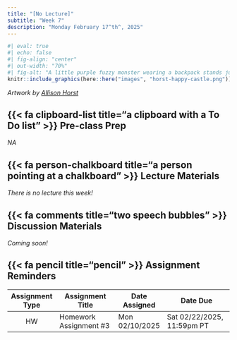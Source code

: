 ```yaml
---
title: "[No Lecture]"
subtitle: "Week 7"
description: "Monday February 17^th^, 2025"
---
```


```r
#| eval: true 
#| echo: false
#| fig-align: "center"
#| out-width: "70%" 
#| fig-alt: "A little purple fuzzy monster wearing a backpack stands just before a drawbridge, leading to a castle covered in flowers and confetti, with flags that say 'R' and 'Hi Friend!' flapping in the wind. A crow wearing a party hat is perched on a welome sign the start of the bridge and says 'SQUAAWK YOU CAN DO IT!'. A green fuzzy monster with a party hat stands on the opposite end of the bridge, in front of the castle, with it's arms outstretched."
knitr::include_graphics(here::here("images", "horst-happy-castle.png"))
```

:::{.gray-text .center-text}
*Artwork by [Allison Horst](https://allisonhorst.com/)*
:::

## {{< fa clipboard-list title="a clipboard with a To Do list" >}} Pre-class Prep {#pre-class-prep}

*NA* 

## {{< fa person-chalkboard title="a person pointing at a chalkboard" >}} Lecture Materials {#lecture-materials}

*There is no lecture this week!*

## {{< fa comments title="two speech bubbles" >}} Discussion Materials {#discussion-materials}

*Coming soon!*

<!-- ### Pre-discussion Prep -->

<!-- [HW #3](../assignments/HW3.qmd) has you working on your visualizations for your [final project (HW #4)](../assignments/HW4.qmd). Please plan to bring the following to discussion: -->

<!-- - **one** of your three visualizations (i.e. one of the three required viz for [option 1](../assignments/HW4.qmd#option-1), *or* one of the three viz that will make up your infographic for [option 2](../assignments/HW4.qmd#option-1#option-2))   -->
<!-- - the question that you’re trying to answer with your visualization -->

<!-- Add your visualization and your question to the appropriate Google slide deck (each slide is labeled with a name) before section begins: -->

<!-- - [10am section slides](https://docs.google.com/presentation/d/1sDdgujrlVPwy44YIlbhKj-tdENu1nzI_d9jOLM05Ptg/edit#slide=id.p) -->
<!-- - [11am section slides](https://docs.google.com/presentation/d/15B3Yn0QLdNlLdLSNwzmuqDkXACeBQKkZq_uWk2l7WHI/edit#slide=id.p) -->

<!-- The viz you bring should meet the [HW #3](https://samanthacsik.github.io/EDS-240-data-viz/assignments/HW3.html) requirements (see the section that begins with *"Mock up your visualizations using code..."*) -- this should be a well-constructed, carefully thought-through and polished plot (any one of the panels in the [Hollywood Age Gaps](https://docs.google.com/presentation/d/10tk6XawtK0GD-XU4VCkupTOBK4tFW0JamKUeufiqlL0/edit#slide=id.g2b861b4d8eb_0_63) visualization that you saw in discussion last week is a great example of the level of “polish” we’d expect to see). You should be prepared to discuss your design choices and receive constructive feedback from your peers. -->

<!-- ### How to give / receive feedback -->

<!-- Giving, receiving *and* implementing feedback is an important part of any creative process (including building data visualizations!). **There are two "levels" of feedback:** -->

<!-- - **high-level:** where the focus is on whether a data visualization is accurate, relevant and understandable for the intended audience -->
<!-- - **detail-oriented:** where the focus is on aesthetics choices (e.g. colors, typefaces, layout, themes, white space, etc.) and how those choices help to enhance / tell the story  -->
<!-- [**This week, you should focus largely on providing *high-level* feedback (though suggestions on how to tweak the details of a visualization are welcome).**]{.teal-text} -->

<!-- ::: {.callout-tip collapse=true} -->
<!-- ## Important tips for giving / receiving / implementing feedback (adapted from this [LinkedIn article](https://www.linkedin.com/advice/0/how-do-you-improve-your-data-visualizations-feedback)): -->

<!-- **For giving feedback**: -->

<!-- - focus on the strengths / weakness of the visualization itself, not the person who created it -->
<!-- - balance positive and negative feedback, and start with the positives!  -->
<!-- - stay objective when suggesting improvements (e.g. "This part might benefit from some clarity...")  -->
<!-- - suggest actionable solutions and / or alternatives, rather than only problems or criticisms  -->

<!-- **For receiving feedback**: -->

<!-- - receiving feedback can be stressful -- this is a very normal feeling! -->
<!-- - listen carefully without disrupting / defending yourself -->
<!-- - take notes, ask questions, and thank your feedback giver(s) -->
<!-- - evaluate your feedback objectively to decide what to keep / reject / modify -->

<!-- **For applying feedback:** -->

<!-- - prioritize feedback based on relevance, importance, and feasibility -->
<!-- - create a plan and a timeline to implement  -->
<!-- - critically evaluate / compare your before and after versions -->
<!-- - seek new feedback! -->
<!-- ::: -->

<!-- ### Supplementary resources -->

<!-- - [Design and Redesign](https://medium.com/@hint_fm/design-and-redesign-4ab77206cf9), by Fernanda Viégas & Martin Wattenberg -->
<!-- - [A Better Path Toward Criticizing Data Visualizations](https://policyviz.com/2023/02/01/a-better-path-toward-criticizing-data-visualization/), by Colin Mcnamara -->
<!-- - [The beauty of data visualization](https://www.ted.com/talks/david_mccandless_the_beauty_of_data_visualization?referrer=playlist-making_sense_of_too_much_data), a TED Talk by [David McCandless](https://davidmccandless.com/) (founder of [information is beautiful](https://informationisbeautiful.net/)) -- this is a fun watch! -->

## {{< fa pencil title="pencil" >}} Assignment Reminders {#assignment-reminders}

| Assignment Type | Assignment Title       | Date Assigned  | Date Due                   |
|:---------------:|------------------------|----------------|----------------------------|
| HW              | Homework Assignment #3 | Mon 02/10/2025 | Sat 02/22/2025, 11:59pm PT |

<!-- | Assignment Type | Assignment Title                                                 | Date Assigned  | Date Due        | -->
<!-- |:---------------:|-------------------------------------------------------|----------------|----------------------------| -->
<!-- | HW              | [Homework Assignment #3](../assignments/HW3.qmd)      | Mon 02/10/2025 | Sat 02/22/2025, 11:59pm PT | -->
